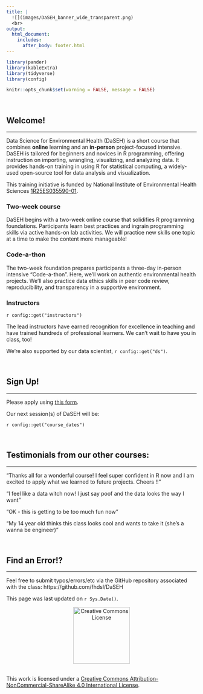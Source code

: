 ```yaml
---
title: |
  ![](images/DaSEH_banner_wide_transparent.png)
  <br>
output:
  html_document:
    includes:
      after_body: footer.html
---
```


```r
library(pander)
library(kableExtra)
library(tidyverse)
library(config)

knitr::opts_chunk$set(warning = FALSE, message = FALSE)
```


<br>

## Welcome!
***

Data Science for Environmental Health (DaSEH) is a short course that combines **online** learning and an **in-person** project-focused intensive. DaSEH is tailored for beginners and novices in R programming, offering instruction on importing, wrangling, visualizing, and analyzing data. It provides hands-on training in using R for statistical computing, a widely-used open-source tool for data analysis and visualization.

This training initiative is funded by National Institute of Environmental Health Sciences [1R25ES035590-01](https://reporter.nih.gov/search/cMEAgQFeo025gUX1DDzH9g/project-details/10746327). 

### Two-week course

DaSEH begins with a two-week online course that solidifies R programming foundations. Participants learn best practices and ingrain programming skills via active hands-on lab activities. We will practice new skills one topic at a time to make the content more manageable! 

### Code-a-thon

The two-week foundation prepares participants a three-day in-person intensive “Code-a-thon”. Here, we'll work on authentic environmental health projects. We'll also practice data ethics skills in peer code review, reproducibility, and transparency in a supportive environment. 

### Instructors

`r config::get("instructors")`

The lead instructors have earned recognition for excellence in teaching and have trained hundreds of professional learners. We can't wait to have you in class, too!

We're also supported by our data scientist, `r config::get("ds")`.

<br>

## Sign Up!
***

Please apply using [this form](`r config::get("register_link")`). 

Our next session(s) of DaSEH will be: 

`r config::get("course_dates")`

<br>

## Testimonials from our other courses:
***

"Thanks all for a wonderful course! I feel super confident in R now and I am excited to apply what we learned to future projects. Cheers !!"

"I feel like a data witch now! I just say poof and the data looks the way I want"

"OK - this is getting to be too much fun now"

"My 14 year old thinks this class looks cool and wants to take it (she's a wanna be engineer)"

<br>


## Find an Error!?
***

Feel free to submit typos/errors/etc via the GitHub repository associated with the class: 
https://github.com/fhdsl/DaSEH

This page was last updated on `r Sys.Date()`.

<p style="text-align:center;"><a rel="license" href="http://creativecommons.org/licenses/by-nc-sa/4.0/"><img alt="Creative Commons License" style="border-width:0" src="https://live.staticflickr.com/4557/26350808799_6f9c8bcaa2_b.jpg" height="150"/> </a> </p><br />This work is licensed under a <a rel="license" href="http://creativecommons.org/licenses/by-nc-sa/4.0/">Creative Commons Attribution-NonCommercial-ShareAlike 4.0 International License</a>.




